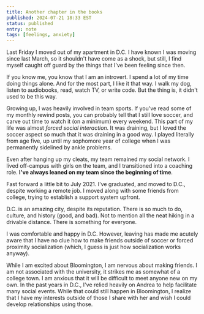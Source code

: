 ```yaml
---
title: Another chapter in the books
published: 2024-07-21 18:33 EST
status: published
entry: note
tags: [feelings, anxiety]
---
```


Last Friday I moved out of my apartment in D.C. I have known I was moving since last March, so it shouldn't have come as a shock, but still, I find myself caught off guard by the things that I've been feeling since then.

If you know me, you know that I am an introvert. I spend a lot of my time doing things alone. And for the most part, I like it that way. I walk my dog, listen to audiobooks, read, watch TV, or write code. But the thing is, it didn't used to be this way.

Growing up, I was heavily involved in team sports. If you've read some of my monthly rewind posts, you can probably tell that I still love soccer, and carve out time to watch it (on a minimum) every weekend. This part of my life was almost _forced social interaction_. It was draining, but I loved the soccer aspect so much that it was draining in a good way. I played literally from age five, up until my sophomore year of college when I was permanently sidelined by ankle problems.

Even after hanging up my cleats, my team remained my social network. I lived off-campus with girls on the team, and I transitioned into a coaching role. **I've always leaned on my team since the beginning of time**.

Fast forward a little bit to July 2021. I've graduated, and moved to D.C., despite working a remote job. I moved along with some friends from college, trying to establish a support system upfront.

D.C. is an amazing city, despite its reputation. There is so much to do, culture, and history (good, and bad). Not to mention all the neat hiking in a drivable distance. There is something for everyone.

I was comfortable and happy in D.C. However, leaving has made me acutely aware that I have no clue how to make friends outside of soccer or forced proximity socialization (which, I guess is just how socialization works anyway).

While I am excited about Bloomington, I am nervous about making friends. I am not associated with the university,  it strikes me as somewhat of a college town. I am anxious that it will be difficult to meet anyone new on my own. In the past years in D.C., I've relied heavily on Andrea to help facilitate many social events. While that could still happen in Bloomington, I realize that I have my interests outside of those I share with her and wish I could develop relationships using those.
